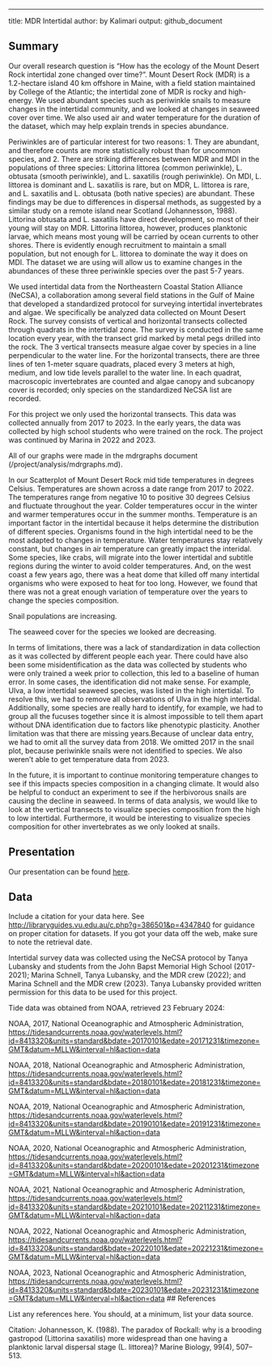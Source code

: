 ---
title: MDR Intertidal
author: by Kalimari
output: github_document

## Summary

Our overall research question is “How has the ecology of the Mount
Desert Rock intertidal zone changed over time?”. Mount Desert Rock (MDR)
is a 1.2-hectare island 40 km offshore in Maine, with a field station
maintained by College of the Atlantic; the intertidal zone of MDR is
rocky and high-energy. We used abundant species such as periwinkle
snails to measure changes in the intertidal community, and we looked at
changes in seaweed cover over time. We also used air and water
temperature for the duration of the dataset, which may help explain
trends in species abundance.

Periwinkles are of particular interest for two reasons: 1. They are
abundant, and therefore counts are more statistically robust than for
uncommon species, and 2. There are striking differences between MDR and
MDI in the populations of three species: Littorina littorea (common
periwinkle), L. obtusata (smooth periwinkle), and L. saxatilis (rough
periwinkle). On MDI, L. littorea is dominant and L. saxatilis is rare,
but on MDR, L. littorea is rare, and L. saxatilis and L. obtusata (both
native species) are abundant. These findings may be due to differences
in dispersal methods, as suggested by a similar study on a remote island
near Scotland (Johannesson, 1988). Littorina obtusata and L. saxatilis
have direct development, so most of their young will stay on MDR.
Littorina littorea, however, produces planktonic larvae, which means
most young will be carried by ocean currents to other shores. There is
evidently enough recruitment to maintain a small population, but not
enough for L. littorea to dominate the way it does on MDI. The dataset
we are using will allow us to examine changes in the abundances of these
three periwinkle species over the past 5-7 years.

We used intertidal data from the Northeastern Coastal Station Alliance
(NeCSA), a collaboration among several field stations in the Gulf of
Maine that developed a standardized protocol for surveying intertidal
invertebrates and algae. We specifically be analyzed data collected on
Mount Desert Rock. The survey consists of vertical and horizontal
transects collected through quadrats in the intertidal zone. The survey
is conducted in the same location every year, with the transect grid
marked by metal pegs drilled into the rock. The 3 vertical transects
measure algae cover by species in a line perpendicular to the water
line. For the horizontal transects, there are three lines of ten 1-meter
square quadrats, placed every 3 meters at high, medium, and low tide
levels parallel to the water line. In each quadrat, macroscopic
invertebrates are counted and algae canopy and subcanopy cover is
recorded; only species on the standardized NeCSA list are recorded.

For this project we only used the horizontal transects. This data was
collected annually from 2017 to 2023. In the early years, the data was
collected by high school students who were trained on the rock. The
project was continued by Marina in 2022 and 2023.

All of our graphs were made in the mdrgraphs document
(/project/analysis/mdrgraphs.md).

In our Scatterplot of Mount Desert Rock mid tide temperatures in degrees
Celsius. Temperatures are shown across a date range from 2017 to 2022.
The temperatures range from negative 10 to positive 30 degrees Celsius
and fluctuate throughout the year. Colder temperatures occur in the
winter and warmer temperatures occur in the summer months. Temperature
is an important factor in the intertidal because it helps determine the
distribution of different species. Organisms found in the high
intertidal need to be the most adapted to changes in temperature. Water
temperatures stay relatively constant, but changes in air temperature
can greatly impact the interidal. Some species, like crabs, will migrate
into the lower intertidal and subtitle regions during the winter to
avoid colder temperatures. And, on the west coast a few years ago, there
was a heat dome that killed off many intertidal organisms who were
exposed to heat for too long. However, we found that there was not a
great enough variation of temperature over the years to change the
species composition.

Snail populations are increasing.

The seaweed cover for the species we looked are decreasing.

In terms of limitations, there was a lack of standardization in data
collection as it was collected by different people each year. There
could have also been some misidentification as the data was collected by
students who were only trained a week prior to collection, this led to a
baseline of human error. In some cases, the identification did not make
sense. For example, Ulva, a low intertidal seaweed species, was listed
in the high intertidal. To resolve this, we had to remove all
observations of Ulva in the high intertidal. Additionally, some species
are really hard to identify, for example, we had to group all the
fucuses together since it is almost impossible to tell them apart
without DNA identification due to factors like phenotypic plasticity.
Another limitation was that there are missing years.Because of unclear
data entry, we had to omit all the survey data from 2018. We omitted
2017 in the snail plot, because periwinkle snails were not identified to
species. We also weren’t able to get temperature data from 2023.

In the future, it is important to continue monitoring temperature
changes to see if this impacts species composition in a changing
climate. It would also be helpful to conduct an experiment to see if the
herbivorous snails are causing the decline in seaweed. In terms of data
analysis, we would like to look at the vertical transects to visualize
species composition from the high to low intertidal. Furthermore, it
would be interesting to visualize species composition for other
invertebrates as we only looked at snails.

## Presentation

Our presentation can be found
[here](https://docs.google.com/presentation/d/1hcCbeBnJPDstauCd-XchuDcr6iWFrnO3oZpX9izKzj0/edit?usp=sharing).

## Data

Include a citation for your data here. See
<http://libraryguides.vu.edu.au/c.php?g=386501&p=4347840> for guidance
on proper citation for datasets. If you got your data off the web, make
sure to note the retrieval date.

Intertidal survey data was collected using the NeCSA protocol by Tanya Lubansky and students from the John Bapst Memorial High School (2017-2021); Marina Schnell, Tanya Lubansky, and the MDR crew (2022); and Marina Schnell and the MDR crew (2023). Tanya Lubansky provided written permission for this data to be used for this project.

Tide data was obtained from NOAA, retrieved 23 February 2024:

NOAA, 2017, National Oceanographic and Atmospheric Administration,
<https://tidesandcurrents.noaa.gov/waterlevels.html?id=8413320&units=standard&bdate=20170101&edate=20171231&timezone=GMT&datum=MLLW&interval=hl&action=data>

NOAA, 2018, National Oceanographic and Atmospheric Administration,
<https://tidesandcurrents.noaa.gov/waterlevels.html?id=8413320&units=standard&bdate=20180101&edate=20181231&timezone=GMT&datum=MLLW&interval=hl&action=data>

NOAA, 2019, National Oceanographic and Atmospheric Administration,
<https://tidesandcurrents.noaa.gov/waterlevels.html?id=8413320&units=standard&bdate=20190101&edate=20191231&timezone=GMT&datum=MLLW&interval=hl&action=data>

NOAA, 2020, National Oceanographic and Atmospheric Administration,
<https://tidesandcurrents.noaa.gov/waterlevels.html?id=8413320&units=standard&bdate=20200101&edate=20201231&timezone=GMT&datum=MLLW&interval=hl&action=data>

NOAA, 2021, National Oceanographic and Atmospheric Administration,
<https://tidesandcurrents.noaa.gov/waterlevels.html?id=8413320&units=standard&bdate=20210101&edate=20211231&timezone=GMT&datum=MLLW&interval=hl&action=data>

NOAA, 2022, National Oceanographic and Atmospheric Administration,
<https://tidesandcurrents.noaa.gov/waterlevels.html?id=8413320&units=standard&bdate=20220101&edate=20221231&timezone=GMT&datum=MLLW&interval=hl&action=data>

NOAA, 2023, National Oceanographic and Atmospheric Administration,
<https://tidesandcurrents.noaa.gov/waterlevels.html?id=8413320&units=standard&bdate=20230101&edate=20231231&timezone=GMT&datum=MLLW&interval=hl&action=data>
\## References

List any references here. You should, at a minimum, list your data
source.

Citation: Johannesson, K. (1988). The paradox of Rockall: why is a
brooding gastropod (Littorina saxatilis) more widespread than one having
a planktonic larval dispersal stage (L. littorea)? Marine Biology,
99(4), 507–513.
